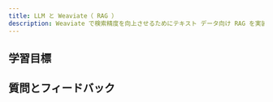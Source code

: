 ```yaml
---
title: LLM と Weaviate（ RAG ）
description: Weaviate で検索精度を向上させるためにテキスト データ向け RAG を実装します。
---
```

<!-- Like a subject number (e.g. CS101) -->

<!-- Provide context for this course, in addition to the concrete learning goals and outcomes. Why would someone want to do this unit? -->

<!-- :::warning TODO
Intro video here
::: -->

## <i class="fa-solid fa-bullseye-arrow"></i> 学習目標


<!-- Replace unitName with name from `unitData.js` - will pull in learning goals and outcomes -->
<LearningGoals unitName="text_rag"/>

## 質問とフィードバック


<DocsFeedback/>